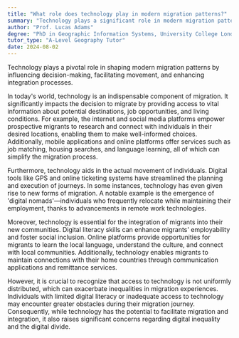 ```yaml
---
title: "What role does technology play in modern migration patterns?"
summary: "Technology plays a significant role in modern migration patterns, influencing decisions, facilitating movement, and shaping integration processes."
author: "Prof. Lucas Adams"
degree: "PhD in Geographic Information Systems, University College London"
tutor_type: "A-Level Geography Tutor"
date: 2024-08-02
---
```


Technology plays a pivotal role in shaping modern migration patterns by influencing decision-making, facilitating movement, and enhancing integration processes.

In today's world, technology is an indispensable component of migration. It significantly impacts the decision to migrate by providing access to vital information about potential destinations, job opportunities, and living conditions. For example, the internet and social media platforms empower prospective migrants to research and connect with individuals in their desired locations, enabling them to make well-informed choices. Additionally, mobile applications and online platforms offer services such as job matching, housing searches, and language learning, all of which can simplify the migration process.

Furthermore, technology aids in the actual movement of individuals. Digital tools like GPS and online ticketing systems have streamlined the planning and execution of journeys. In some instances, technology has even given rise to new forms of migration. A notable example is the emergence of 'digital nomads'—individuals who frequently relocate while maintaining their employment, thanks to advancements in remote work technologies.

Moreover, technology is essential for the integration of migrants into their new communities. Digital literacy skills can enhance migrants' employability and foster social inclusion. Online platforms provide opportunities for migrants to learn the local language, understand the culture, and connect with local communities. Additionally, technology enables migrants to maintain connections with their home countries through communication applications and remittance services.

However, it is crucial to recognize that access to technology is not uniformly distributed, which can exacerbate inequalities in migration experiences. Individuals with limited digital literacy or inadequate access to technology may encounter greater obstacles during their migration journey. Consequently, while technology has the potential to facilitate migration and integration, it also raises significant concerns regarding digital inequality and the digital divide.
    